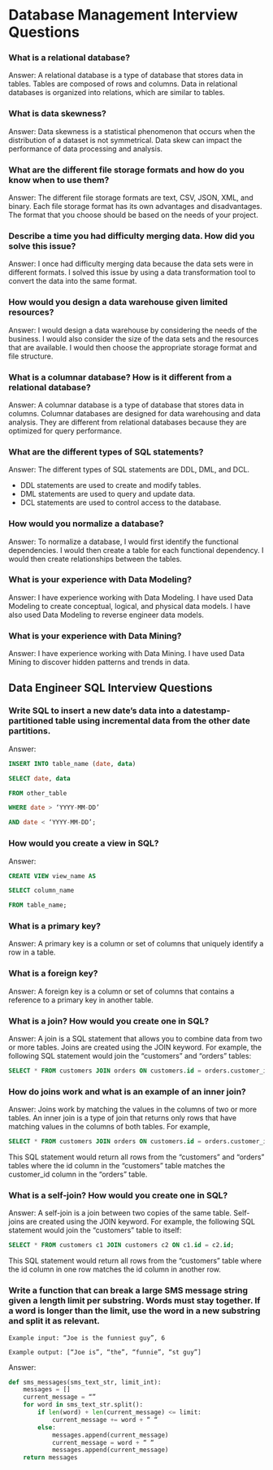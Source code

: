 # Database Management Interview Questions

### What is a relational database?

Answer: A relational database is a type of database that stores data in tables. Tables are composed of rows and columns. Data in relational databases is organized into relations, which are similar to tables.

### What is data skewness?

Answer: Data skewness is a statistical phenomenon that occurs when the distribution of a dataset is not symmetrical. Data skew can impact the performance of data processing and analysis.

### What are the different file storage formats and how do you know when to use them?

Answer: The different file storage formats are text, CSV, JSON, XML, and binary. Each file storage format has its own advantages and disadvantages. The format that you choose should be based on the needs of your project.

### Describe a time you had difficulty merging data. How did you solve this issue?

Answer: I once had difficulty merging data because the data sets were in different formats. I solved this issue by using a data transformation tool to convert the data into the same format.

### How would you design a data warehouse given limited resources?

Answer: I would design a data warehouse by considering the needs of the business. I would also consider the size of the data sets and the resources that are available. I would then choose the appropriate storage format and file structure.

### What is a columnar database? How is it different from a relational database?

Answer: A columnar database is a type of database that stores data in columns. Columnar databases are designed for data warehousing and data analysis. They are different from relational databases because they are optimized for query performance.

### What are the different types of SQL statements?

Answer: The different types of SQL statements are DDL, DML, and DCL.

- DDL statements are used to create and modify tables.
- DML statements are used to query and update data.
- DCL statements are used to control access to the database.

### How would you normalize a database?

Answer: To normalize a database, I would first identify the functional dependencies. I would then create a table for each functional dependency. I would then create relationships between the tables.

### What is your experience with Data Modeling?

Answer: I have experience working with Data Modeling. I have used Data Modeling to create conceptual, logical, and physical data models. I have also used Data Modeling to reverse engineer data models.

### What is your experience with Data Mining?

Answer: I have experience working with Data Mining. I have used Data Mining to discover hidden patterns and trends in data.

## Data Engineer SQL Interview Questions


### Write SQL to insert a new date’s data into a datestamp-partitioned table using incremental data from the other date partitions.

Answer:

```sql
INSERT INTO table_name (date, data)

SELECT date, data

FROM other_table

WHERE date > ‘YYYY-MM-DD’

AND date < ‘YYYY-MM-DD’;
```

### How would you create a view in SQL?

Answer:

```sql
CREATE VIEW view_name AS

SELECT column_name

FROM table_name;
```

### What is a primary key?

Answer: A primary key is a column or set of columns that uniquely identify a row in a table.

### What is a foreign key?

Answer: A foreign key is a column or set of columns that contains a reference to a primary key in another table.

### What is a join? How would you create one in SQL?

Answer: A join is a SQL statement that allows you to combine data from two or more tables. Joins are created using the JOIN keyword. For example, the following SQL statement would join the “customers” and “orders” tables:

```sql
SELECT * FROM customers JOIN orders ON customers.id = orders.customer_id;
```

### How do joins work and what is an example of an inner join?

Answer: Joins work by matching the values in the columns of two or more tables. An inner join is a type of join that returns only rows that have matching values in the columns of both tables. For example,

```sql
SELECT * FROM customers JOIN orders ON customers.id = orders.customer_id;
```

This SQL statement would return all rows from the “customers” and “orders” tables where the id column in the “customers” table matches the customer_id column in the “orders” table.

### What is a self-join? How would you create one in SQL?

Answer: A self-join is a join between two copies of the same table. Self-joins are created using the JOIN keyword. For example, the following SQL statement would join the “customers” table to itself:

```sql
SELECT * FROM customers c1 JOIN customers c2 ON c1.id = c2.id;
```

This SQL statement would return all rows from the “customers” table where the id column in one row matches the id column in another row.

### Write a function that can break a large SMS message string given a length limit per substring. Words must stay together. If a word is longer than the limit, use the word in a new substring and split it as relevant.

```
Example input: “Joe is the funniest guy”, 6

Example output: [“Joe is”, “the”, “funnie”, “st guy”]
```

Answer:

```py
def sms_messages(sms_text_str, limit_int):
    messages = []
    current_message = “”
    for word in sms_text_str.split():
        if len(word) + len(current_message) <= limit:
            current_message += word + “ “
        else:
            messages.append(current_message)
            current_message = word + “ “
            messages.append(current_message)
    return messages
```